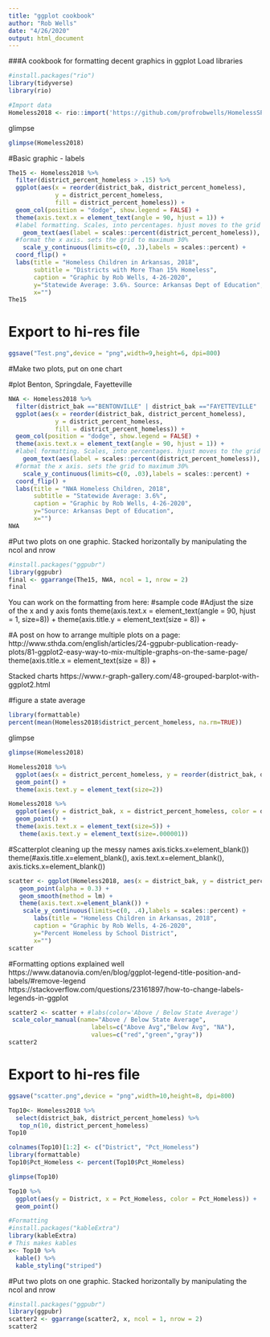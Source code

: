 ```yaml
---
title: "ggplot cookbook"
author: "Rob Wells"
date: "4/26/2020"
output: html_document
---
```


###A cookbook for formatting decent graphics in ggplot
Load libraries
```r
#install.packages("rio") 
library(tidyverse)
library(rio)
```

```r
#Import data
Homeless2018 <- rio::import('https://github.com/profrobwells/HomelessSP2020/raw/master/Data/Homeless2018.csv')

```

glimpse
```r
glimpse(Homeless2018)
```

#Basic graphic - labels
```r
The15 <- Homeless2018 %>% 
  filter(district_percent_homeless > .15) %>% 
  ggplot(aes(x = reorder(district_bak, district_percent_homeless), 
             y = district_percent_homeless,
             fill = district_percent_homeless)) +
  geom_col(position = "dodge", show.legend = FALSE) +
  theme(axis.text.x = element_text(angle = 90, hjust = 1)) +
  #label formatting. Scales, into percentages. hjust moves to the grid
    geom_text(aes(label = scales::percent(district_percent_homeless)), position = position_stack(vjust = .5), hjust = -5., size = 2.5)  +
  #format the x axis. sets the grid to maximum 30%
    scale_y_continuous(limits=c(0, .3),labels = scales::percent) +
  coord_flip() +
  labs(title = "Homeless Children in Arkansas, 2018",
       subtitle = "Districts with More Than 15% Homeless",
       caption = "Graphic by Rob Wells, 4-26-2020",
       y="Statewide Average: 3.6%. Source: Arkansas Dept of Education",
       x="")
The15
```

# Export to hi-res file
```r

ggsave("Test.png",device = "png",width=9,height=6, dpi=800)
```
#Make two plots, put on one chart

#plot Benton, Springdale, Fayetteville

```r
NWA <- Homeless2018 %>% 
  filter(district_bak =="BENTONVILLE" | district_bak =="FAYETTEVILLE" | district_bak =="SPRINGDALE") %>% 
  ggplot(aes(x = reorder(district_bak, district_percent_homeless), 
             y = district_percent_homeless,
             fill = district_percent_homeless)) +
  geom_col(position = "dodge", show.legend = FALSE) +
  theme(axis.text.x = element_text(angle = 90, hjust = 1)) +
  #label formatting. Scales, into percentages. hjust moves to the grid
    geom_text(aes(label = scales::percent(district_percent_homeless)), position = position_stack(vjust = .7), hjust = -5., size = 2.5)  +
  #format the x axis. sets the grid to maximum 30%
    scale_y_continuous(limits=c(0, .03),labels = scales::percent) +
  coord_flip() +
  labs(title = "NWA Homeless Children, 2018",
       subtitle = "Statewide Average: 3.6%",
       caption = "Graphic by Rob Wells, 4-26-2020",
       y="Source: Arkansas Dept of Education",
       x="")
NWA
```

#Put two plots on one graphic. Stacked horizontally by manipulating the ncol and nrow

```r
#install.packages("ggpubr")
library(ggpubr)
final <- ggarrange(The15, NWA, ncol = 1, nrow = 2)
final
```


You can work on the formatting from here:
#sample code
#Adjust the size of the x and y axis fonts
theme(axis.text.x = element_text(angle = 90, hjust = 1, size=8)) +
  theme(axis.title.y = element_text(size = 8)) +
  
#A post on how to arrange multiple plots on a page:
http://www.sthda.com/english/articles/24-ggpubr-publication-ready-plots/81-ggplot2-easy-way-to-mix-multiple-graphs-on-the-same-page/
  theme(axis.title.x = element_text(size = 8)) +
 
Stacked charts
https://www.r-graph-gallery.com/48-grouped-barplot-with-ggplot2.html
 
#figure a state average

```r
library(formattable)
percent(mean(Homeless2018$district_percent_homeless, na.rm=TRUE))

```

glimpse
```r
glimpse(Homeless2018)
```

```r
Homeless2018 %>%
  ggplot(aes(x = district_percent_homeless, y = reorder(district_bak, district_percent_homeless), color = district_percent_homeless < .0359))+   
  geom_point() +
  theme(axis.text.y = element_text(size=2)) 
```

```r
Homeless2018 %>%
  ggplot(aes(y = district_bak, x = district_percent_homeless, color = district_percent_homeless < .0359)) +   
  geom_point() +
  theme(axis.text.x = element_text(size=5)) +
   theme(axis.text.y = element_text(size=.000001)) 
```


#Scatterplot cleaning up the messy names
  axis.ticks.x=element_blank())
  theme(#axis.title.x=element_blank(),
  axis.text.x=element_blank(),
  axis.ticks.x=element_blank())


```r
scatter <- ggplot(Homeless2018, aes(x = district_bak, y = district_percent_homeless,  color = district_percent_homeless < .0359)) +
   geom_point(alpha = 0.3) +
   geom_smooth(method = lm) +
   theme(axis.text.x=element_blank()) +
    scale_y_continuous(limits=c(0, .4),labels = scales::percent) +
       labs(title = "Homeless Children in Arkansas, 2018",
       caption = "Graphic by Rob Wells, 4-26-2020",
       y="Percent Homeless by School District",
       x="")
scatter
```

#Formatting options explained well
https://www.datanovia.com/en/blog/ggplot-legend-title-position-and-labels/#remove-legend
https://stackoverflow.com/questions/23161897/how-to-change-labels-legends-in-ggplot
```r
scatter2 <- scatter + #labs(color='Above / Below State Average') 
 scale_color_manual(name="Above / Below State Average",
                       labels=c("Above Avg","Below Avg", "NA"),
                       values=c("red","green","gray"))
scatter2
```

# Export to hi-res file
```r

ggsave("scatter.png",device = "png",width=10,height=8, dpi=800)
```

```r
Top10<- Homeless2018 %>% 
  select(district_bak, district_percent_homeless) %>% 
   top_n(10, district_percent_homeless)
Top10
```
```r
colnames(Top10)[1:2] <- c("District", "Pct_Homeless")
library(formattable)
Top10$Pct_Homeless <- percent(Top10$Pct_Homeless)
```

```r
glimpse(Top10)
```
```r
Top10 %>%
  ggplot(aes(y = District, x = Pct_Homeless, color = Pct_Homeless)) +   
  geom_point() 

```


```r
#Formatting
#install.packages("kableExtra")
library(kableExtra)
# This makes kables
x<- Top10 %>% 
  kable() %>%
  kable_styling("striped")
```

#Put two plots on one graphic. Stacked horizontally by manipulating the ncol and nrow

```r
#install.packages("ggpubr")
library(ggpubr)
scatter2 <- ggarrange(scatter2, x, ncol = 1, nrow = 2)
scatter2
```
